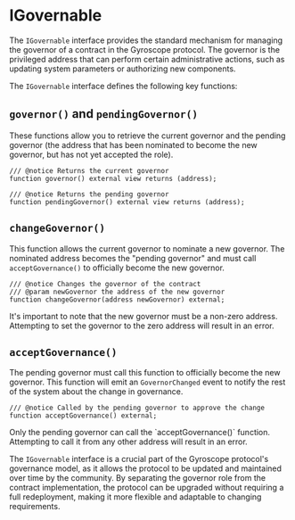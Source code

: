 
# IGovernable

The `IGovernable` interface provides the standard mechanism for managing the governor of a contract in the Gyroscope protocol. The governor is the privileged address that can perform certain administrative actions, such as updating system parameters or authorizing new components.

The `IGovernable` interface defines the following key functions:

## `governor()` and `pendingGovernor()`

These functions allow you to retrieve the current governor and the pending governor (the address that has been nominated to become the new governor, but has not yet accepted the role).

```solidity
/// @notice Returns the current governor
function governor() external view returns (address);

/// @notice Returns the pending governor
function pendingGovernor() external view returns (address);
```

## `changeGovernor()`

This function allows the current governor to nominate a new governor. The nominated address becomes the "pending governor" and must call `acceptGovernance()` to officially become the new governor.

```solidity
/// @notice Changes the governor of the contract
/// @param newGovernor the address of the new governor
function changeGovernor(address newGovernor) external;
```

<Callout type="info">
It's important to note that the new governor must be a non-zero address. Attempting to set the governor to the zero address will result in an error.
</Callout>

## `acceptGovernance()`

The pending governor must call this function to officially become the new governor. This function will emit an `GovernorChanged` event to notify the rest of the system about the change in governance.

```solidity
/// @notice Called by the pending governor to approve the change
function acceptGovernance() external;
```

<Callout type="warning">
Only the pending governor can call the `acceptGovernance()` function. Attempting to call it from any other address will result in an error.
</Callout>

The `IGovernable` interface is a crucial part of the Gyroscope protocol's governance model, as it allows the protocol to be updated and maintained over time by the community. By separating the governor role from the contract implementation, the protocol can be upgraded without requiring a full redeployment, making it more flexible and adaptable to changing requirements.